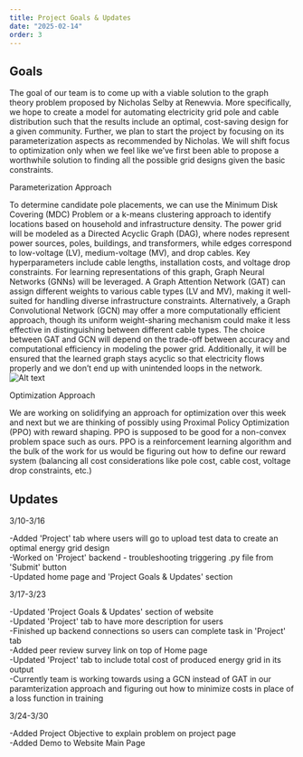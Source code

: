 ```yaml
---
title: Project Goals & Updates
date: "2025-02-14"
order: 3
---
```

## Goals
The goal of our team is to come up with a viable solution to the graph theory problem proposed by Nicholas Selby at Renewvia. More specifically, we hope to create a model for automating electricity grid pole and cable distribution such that the results include an optimal, cost-saving design for a given community. Further, we plan to start the project by focusing on its parameterization aspects as recommended by Nicholas. We will shift focus to optimization only when we feel like we’ve first been able to propose a worthwhile solution to finding all the possible grid designs given the basic constraints.

Parameterization Approach

To determine candidate pole placements, we can use the Minimum Disk Covering (MDC) Problem or a k-means clustering approach to identify locations based on household and infrastructure density. The power grid will be modeled as a Directed Acyclic Graph (DAG), where nodes represent power sources, poles, buildings, and transformers, while edges correspond to low-voltage (LV), medium-voltage (MV), and drop cables. Key hyperparameters include cable lengths, installation costs, and voltage drop constraints.
For learning representations of this graph, Graph Neural Networks (GNNs) will be leveraged. A Graph Attention Network (GAT) can assign different weights to various cable types (LV and MV), making it well-suited for handling diverse infrastructure constraints. Alternatively, a Graph Convolutional Network (GCN) may offer a more computationally efficient approach, though its uniform weight-sharing mechanism could make it less effective in distinguishing between different cable types. The choice between GAT and GCN will depend on the trade-off between accuracy and computational efficiency in modeling the power grid. Additionally, it will be ensured that the learned graph stays acyclic so that electricity flows properly and we don’t end up with unintended loops in the network.
<Image
  src="/p6_viz.png"
  alt="Alt text"
  width={1600} 
  height={308}
/>

Optimization Approach

We are working on solidifying an approach for optimization over this week and next but we are thinking of possibly using Proximal Policy Optimization (PPO) with reward shaping. PPO is supposed to be good for a non-convex problem space such as ours. PPO is a reinforcement learning algorithm and the bulk of the work for us would be figuring out how to define our reward system (balancing all cost considerations like pole cost, cable cost, voltage drop constraints, etc.)

## Updates

3/10-3/16

-Added 'Project' tab where users will go to upload test data to create an optimal energy grid design<br />
-Worked on 'Project' backend - troubleshooting triggering .py file from 'Submit' button<br />
-Updated home page and 'Project Goals & Updates' section<br />


3/17-3/23 

-Updated 'Project Goals & Updates' section of website<br />
-Updated 'Project' tab to have more description for users<br />
-Finished up backend connections so users can complete task in 'Project' tab<br />
-Added peer review survey link on top of Home page<br />
-Updated 'Project' tab to include total cost of produced energy grid in its output<br />
-Currently team is working towards using a GCN instead of GAT in our paramterization approach and figuring out how to minimize costs in place of a loss function in training


3/24-3/30

-Added Project Objective to explain problem on project page <br />
-Added Demo to Website Main Page <br />
